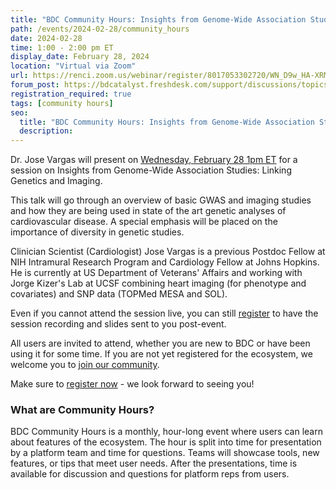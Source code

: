 ```yaml
---
title: "BDC Community Hours: Insights from Genome-Wide Association Studies: Linking Genetics and Imaging"
path: /events/2024-02-28/community_hours
date: 2024-02-28
time: 1:00 - 2:00 pm ET
display_date: February 28, 2024
location: "Virtual via Zoom"
url: https://renci.zoom.us/webinar/register/8017053302720/WN_D9w_HA-XRM-zMCMIuCSVPQ
forum_post: https://bdcatalyst.freshdesk.com/support/discussions/topics/60000407673
registration_required: true
tags: [community hours]
seo:
  title: "BDC Community Hours: Insights from Genome-Wide Association Studies: Linking Genetics and Imaging"
  description:
---
```

Dr. Jose Vargas will present on [Wednesday, February 28 1pm ET](https://renci.zoom.us/webinar/register/8017053302720/WN_D9w_HA-XRM-zMCMIuCSVPQ) for a session on Insights from Genome-Wide Association Studies: Linking Genetics and Imaging.

This talk will go through an overview of basic GWAS and imaging studies and how they are being used in state of the art genetic analyses of cardiovascular disease. A special emphasis will be placed on the importance of diversity in genetic studies.

Clinician Scientist (Cardiologist) Jose Vargas is a previous Postdoc Fellow at NIH Intramural Research Program and Cardiology Fellow at Johns Hopkins. He is currently at US Department of Veterans' Affairs and working with Jorge Kizer's Lab at UCSF combining heart imaging (for phenotype and covariates) and SNP data (TOPMed MESA and SOL).

Even if you cannot attend the session live, you can still [register](https://renci.zoom.us/webinar/register/8017053302720/WN_D9w_HA-XRM-zMCMIuCSVPQ) to have the session recording and slides sent to you post-event.

All users are invited to attend, whether you are new to BDC or have been using it for some time. If you are not yet registered for the ecosystem, we welcome you to [join our community](/join-bdc/).

Make sure to [register now](https://renci.zoom.us/webinar/register/8017053302720/WN_D9w_HA-XRM-zMCMIuCSVPQ) - we look forward to seeing you!

### What are Community Hours?

BDC Community Hours is a monthly, hour-long event where users can learn about features of the ecosystem. The hour is split into time for presentation by a platform team and time for questions. Teams will showcase tools, new features, or tips that meet user needs. After the presentations, time is available for discussion and questions for platform reps from users.